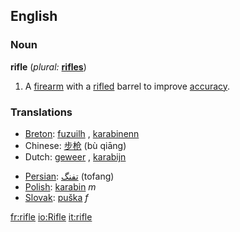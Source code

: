 ==English==

===Noun===
{{wikipedia}}
'''rifle''' (''plural:'' '''[[rifles]]''')
# A [[firearm]] with a [[rifled]] barrel to improve [[accuracy]].

===Translations===
{{top}}
*[[Breton]]: [[fuzuilh]] {{f}}, [[karabinenn]] {{f}}
*Chinese: [[步枪]] (bù qiāng)
*Dutch: [[geweer]] {{n}}, [[karabijn]] {{f}}
{{mid}}
*[[Persian]]: [[تفنگ]] (tofang)
*[[Polish]]: [[karabin]] ''m''
*[[Slovak]]: [[puška]] ''f''
{{bottom}}

[[fr:rifle]]
[[io:Rifle]]
[[it:rifle]]